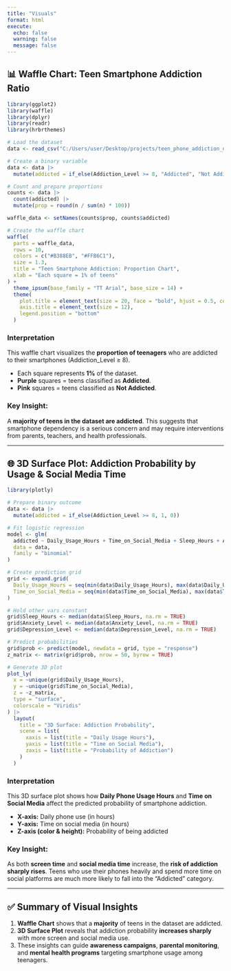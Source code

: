 ```yaml
---
title: "Visuals"
format: html
execute:
  echo: false
  warning: false
  message: false
---
```


## 📊 Waffle Chart: Teen Smartphone Addiction Ratio

```r
library(ggplot2)
library(waffle)
library(dplyr)
library(readr)
library(hrbrthemes)

# Load the dataset
data <- read_csv("C:/Users/user/Desktop/projects/teen_phone_addiction_dataset.csv")

# Create a binary variable
data <- data |>
  mutate(addicted = if_else(Addiction_Level >= 8, "Addicted", "Not Addicted"))

# Count and prepare proportions
counts <- data |>
  count(addicted) |>
  mutate(prop = round(n / sum(n) * 100))

waffle_data <- setNames(counts$prop, counts$addicted)

# Create the waffle chart
waffle(
  parts = waffle_data,
  rows = 10,
  colors = c("#B388EB", "#FFB6C1"),
  size = 1.3,
  title = "Teen Smartphone Addiction: Proportion Chart",
  xlab = "Each square = 1% of teens"
) +
  theme_ipsum(base_family = "TT Arial", base_size = 14) +
  theme(
    plot.title = element_text(size = 20, face = "bold", hjust = 0.5, color = "#4A148C"),
    axis.title = element_text(size = 12),
    legend.position = "bottom"
  )
```

###  Interpretation

This waffle chart visualizes the **proportion of teenagers** who are addicted to their smartphones (Addiction_Level ≥ 8).

- Each square represents **1%** of the dataset.
- **Purple** squares = teens classified as **Addicted**.
- **Pink** squares = teens classified as **Not Addicted**.

### Key Insight:

A **majority of teens in the dataset are addicted**. This suggests that smartphone dependency is a serious concern and may require interventions from parents, teachers, and health professionals.

---

## 🌐 3D Surface Plot: Addiction Probability by Usage & Social Media Time

```r
library(plotly)

# Prepare binary outcome
data <- data |>
  mutate(addicted = if_else(Addiction_Level >= 8, 1, 0))

# Fit logistic regression
model <- glm(
  addicted ~ Daily_Usage_Hours + Time_on_Social_Media + Sleep_Hours + Anxiety_Level + Depression_Level,
  data = data,
  family = "binomial"
)

# Create prediction grid
grid <- expand.grid(
  Daily_Usage_Hours = seq(min(data$Daily_Usage_Hours), max(data$Daily_Usage_Hours), length.out = 50),
  Time_on_Social_Media = seq(min(data$Time_on_Social_Media), max(data$Time_on_Social_Media), length.out = 50)
)

# Hold other vars constant
grid$Sleep_Hours <- median(data$Sleep_Hours, na.rm = TRUE)
grid$Anxiety_Level <- median(data$Anxiety_Level, na.rm = TRUE)
grid$Depression_Level <- median(data$Depression_Level, na.rm = TRUE)

# Predict probabilities
grid$prob <- predict(model, newdata = grid, type = "response")
z_matrix <- matrix(grid$prob, nrow = 50, byrow = TRUE)

# Generate 3D plot
plot_ly(
  x = ~unique(grid$Daily_Usage_Hours),
  y = ~unique(grid$Time_on_Social_Media),
  z = ~z_matrix,
  type = "surface",
  colorscale = "Viridis"
) |>
  layout(
    title = "3D Surface: Addiction Probability",
    scene = list(
      xaxis = list(title = "Daily Usage Hours"),
      yaxis = list(title = "Time on Social Media"),
      zaxis = list(title = "Probability of Addiction")
    )
  )
```

###  Interpretation

This 3D surface plot shows how **Daily Phone Usage Hours** and **Time on Social Media** affect the predicted probability of smartphone addiction.


- **X-axis:** Daily phone use (in hours)
- **Y-axis:** Time on social media (in hours)
- **Z-axis (color & height):** Probability of being addicted

###  Key Insight:

As both **screen time** and **social media time** increase, the **risk of addiction sharply rises**. Teens who use their phones heavily and spend more time on social platforms are much more likely to fall into the "Addicted" category.

---

## ✅ Summary of Visual Insights

1. **Waffle Chart** shows that a **majority** of teens in the dataset are addicted.
2. **3D Surface Plot** reveals that addiction probability **increases sharply** with more screen and social media use.
3. These insights can guide **awareness campaigns**, **parental monitoring**, and **mental health programs** targeting smartphone usage among teenagers.
